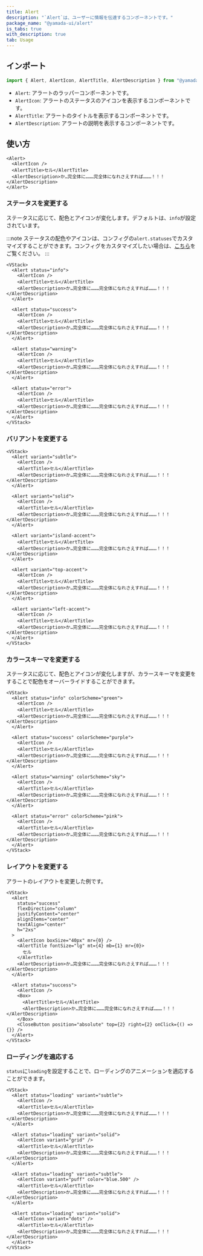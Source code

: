 ```yaml
---
title: Alert
description: "`Alert`は、ユーザーに情報を伝達するコンポーネントです。"
package_name: "@yamada-ui/alert"
is_tabs: true
with_description: true
tab: Usage
---
```


## インポート

```ts
import { Alert, AlertIcon, AlertTitle, AlertDescription } from "@yamada-ui/react"
```

- `Alert`: アラートのラッパーコンポーネントです。
- `AlertIcon`: アラートのステータスのアイコンを表示するコンポーネントです。
- `AlertTitle`: アラートのタイトルを表示するコンポーネントです。
- `AlertDescription`: アラートの説明を表示するコンポーネントです。

## 使い方

```tsx
<Alert>
  <AlertIcon />
  <AlertTitle>セル</AlertTitle>
  <AlertDescription>か…完全体に………完全体になれさえすれば………！！！</AlertDescription>
</Alert>
```

### ステータスを変更する

ステータスに応じて、配色とアイコンが変化します。デフォルトは、`info`が設定されています。

:::note
ステータスの配色やアイコンは、コンフィグの`alert.statuses`でカスタマイズすることができます。コンフィグをカスタマイズしたい場合は、[こちら](/styled-system/configure/customize-config)をご覧ください。
:::

```tsx
<VStack>
  <Alert status="info">
    <AlertIcon />
    <AlertTitle>セル</AlertTitle>
    <AlertDescription>か…完全体に………完全体になれさえすれば………！！！</AlertDescription>
  </Alert>

  <Alert status="success">
    <AlertIcon />
    <AlertTitle>セル</AlertTitle>
    <AlertDescription>か…完全体に………完全体になれさえすれば………！！！</AlertDescription>
  </Alert>

  <Alert status="warning">
    <AlertIcon />
    <AlertTitle>セル</AlertTitle>
    <AlertDescription>か…完全体に………完全体になれさえすれば………！！！</AlertDescription>
  </Alert>

  <Alert status="error">
    <AlertIcon />
    <AlertTitle>セル</AlertTitle>
    <AlertDescription>か…完全体に………完全体になれさえすれば………！！！</AlertDescription>
  </Alert>
</VStack>
```

### バリアントを変更する

```tsx
<VStack>
  <Alert variant="subtle">
    <AlertIcon />
    <AlertTitle>セル</AlertTitle>
    <AlertDescription>か…完全体に………完全体になれさえすれば………！！！</AlertDescription>
  </Alert>

  <Alert variant="solid">
    <AlertIcon />
    <AlertTitle>セル</AlertTitle>
    <AlertDescription>か…完全体に………完全体になれさえすれば………！！！</AlertDescription>
  </Alert>

  <Alert variant="island-accent">
    <AlertTitle>セル</AlertTitle>
    <AlertDescription>か…完全体に………完全体になれさえすれば………！！！</AlertDescription>
  </Alert>

  <Alert variant="top-accent">
    <AlertIcon />
    <AlertTitle>セル</AlertTitle>
    <AlertDescription>か…完全体に………完全体になれさえすれば………！！！</AlertDescription>
  </Alert>

  <Alert variant="left-accent">
    <AlertIcon />
    <AlertTitle>セル</AlertTitle>
    <AlertDescription>か…完全体に………完全体になれさえすれば………！！！</AlertDescription>
  </Alert>
</VStack>
```

### カラースキーマを変更する

ステータスに応じて、配色とアイコンが変化しますが、カラースキーマを変更をすることで配色をオーバーライドすることができます。

```tsx
<VStack>
  <Alert status="info" colorScheme="green">
    <AlertIcon />
    <AlertTitle>セル</AlertTitle>
    <AlertDescription>か…完全体に………完全体になれさえすれば………！！！</AlertDescription>
  </Alert>

  <Alert status="success" colorScheme="purple">
    <AlertIcon />
    <AlertTitle>セル</AlertTitle>
    <AlertDescription>か…完全体に………完全体になれさえすれば………！！！</AlertDescription>
  </Alert>

  <Alert status="warning" colorScheme="sky">
    <AlertIcon />
    <AlertTitle>セル</AlertTitle>
    <AlertDescription>か…完全体に………完全体になれさえすれば………！！！</AlertDescription>
  </Alert>

  <Alert status="error" colorScheme="pink">
    <AlertIcon />
    <AlertTitle>セル</AlertTitle>
    <AlertDescription>か…完全体に………完全体になれさえすれば………！！！</AlertDescription>
  </Alert>
</VStack>
```

### レイアウトを変更する

アラートのレイアウトを変更した例です。

```tsx
<VStack>
  <Alert
    status="success"
    flexDirection="column"
    justifyContent="center"
    alignItems="center"
    textAlign="center"
    h="2xs"
  >
    <AlertIcon boxSize="40px" mr={0} />
    <AlertTitle fontSize="lg" mt={4} mb={1} mr={0}>
      セル
    </AlertTitle>
    <AlertDescription>か…完全体に………完全体になれさえすれば………！！！</AlertDescription>
  </Alert>

  <Alert status="success">
    <AlertIcon />
    <Box>
      <AlertTitle>セル</AlertTitle>
      <AlertDescription>か…完全体に………完全体になれさえすれば………！！！</AlertDescription>
    </Box>
    <CloseButton position="absolute" top={2} right={2} onClick={() => {}} />
  </Alert>
</VStack>
```

### ローディングを適応する

`status`に`loading`を設定することで、ローディングのアニメーションを適応することができます。

```tsx
<VStack>
  <Alert status="loading" variant="subtle">
    <AlertIcon />
    <AlertTitle>セル</AlertTitle>
    <AlertDescription>か…完全体に………完全体になれさえすれば………！！！</AlertDescription>
  </Alert>

  <Alert status="loading" variant="solid">
    <AlertIcon variant="grid" />
    <AlertTitle>セル</AlertTitle>
    <AlertDescription>か…完全体に………完全体になれさえすれば………！！！</AlertDescription>
  </Alert>

  <Alert status="loading" variant="subtle">
    <AlertIcon variant="puff" color="blue.500" />
    <AlertTitle>セル</AlertTitle>
    <AlertDescription>か…完全体に………完全体になれさえすれば………！！！</AlertDescription>
  </Alert>

  <Alert status="loading" variant="solid">
    <AlertIcon variant="dots" />
    <AlertTitle>セル</AlertTitle>
    <AlertDescription>か…完全体に………完全体になれさえすれば………！！！</AlertDescription>
  </Alert>
</VStack>
```

